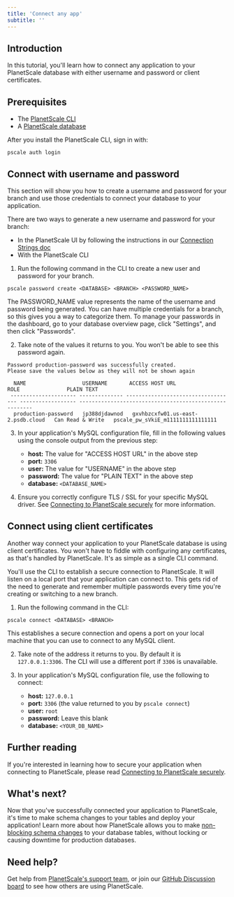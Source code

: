 ```yaml
---
title: 'Connect any app'
subtitle: ''
---
```


## Introduction

In this tutorial, you'll learn how to connect any application to your PlanetScale database with either username and password or client certificates.

## Prerequisites

- The [PlanetScale CLI](https://github.com/planetscale/cli)
- A [PlanetScale database](/tutorials/planetscale-quick-start-guide)

After you install the PlanetScale CLI, sign in with:

```
pscale auth login
```

## Connect with username and password

This section will show you how to create a username and password for your branch and use those credentials to connect your database to your application.

There are two ways to generate a new username and password for your branch:

- In the PlanetScale UI by following the instructions in our [Connection Strings doc](/concepts/connection-strings#creating-a-password)
- With the PlanetScale CLI

1. Run the following command in the CLI to create a new user and password for your branch.

```
pscale password create <DATABASE> <BRANCH> <PASSWORD_NAME>
```

<InfoBlock type='note'>
  The <inlineCode>PASSWORD_NAME</inlineCode> value represents the name of the username and password being generated. You can have multiple credentials for a branch, so this gives you a way to categorize them. To manage your passwords in the dashboard, go to your database overview page, click "Settings", and then click "Passwords".
</InfoBlock>

2. Take note of the values it returns to you. You won't be able to see this password again.

```
Password production-password was successfully created.
Please save the values below as they will not be shown again

  NAME                  USERNAME       ACCESS HOST URL                     ROLE               PLAIN TEXT
 --------------------- -------------- ----------------------------------- ------------------ -------------------------------------------------------
  production-password   jp388djdawnod   gxvhbzcxfw01.us-east-2.psdb.cloud   Can Read & Write   pscale_pw_sVkiE_m1111111111111111
```

3. In your application's MySQL configuration file, fill in the following values using the console output from the previous step:

   - **host:** The value for "ACCESS HOST URL" in the above step
   - **port:** `3306`
   - **user:** The value for "USERNAME" in the above step
   - **password:** The value for "PLAIN TEXT" in the above step
   - **database:** `<DATABASE_NAME>`

4. Ensure you correctly configure TLS / SSL for your specific MySQL driver. See [Connecting to PlanetScale securely](/reference/planetscale-security) for more information.

## Connect using client certificates

Another way connect your application to your PlanetScale database is using client certificates. You won't have to fiddle with configuring any certificates, as that's handled by PlanetScale. It's as simple as a single CLI command.

You'll use the CLI to establish a secure connection to PlanetScale. It will listen on a local port that your application can connect to. This gets rid of the need to generate and remember multiple passwords every time you're creating or switching to a new branch.

1. Run the following command in the CLI:

```
pscale connect <DATABASE> <BRANCH>
```

This establishes a secure connection and opens a port on your local machine that you can use to connect to any MySQL client.

2. Take note of the address it returns to you. By default it is `127.0.0.1:3306`. The CLI will use a different port if `3306` is unavailable.

3. In your application's MySQL configuration file, use the following to connect:

   - **host:** `127.0.0.1`
   - **port:** `3306` (the value returned to you by `pscale connect`)
   - **user:** `root`
   - **password:** Leave this blank
   - **database:** `<YOUR_DB_NAME>`

## Further reading

If you're interested in learning how to secure your application when connecting to PlanetScale, please read [Connecting to PlanetScale securely](/reference/planetscale-security).

## What's next?

Now that you've successfully connected your application to PlanetScale, it's time to make schema changes to your tables and deploy your application! Learn more about how PlanetScale allows you to make [non-blocking schema changes](/concepts/nonblocking-schema-changes) to your database tables, without locking or causing downtime for production databases.

## Need help?

Get help from [PlanetScale's support team](https://www.planetscale.com/support), or join our [GitHub Discussion board](https://github.com/planetscale/beta/discussions) to see how others are using PlanetScale.
